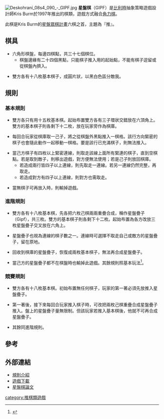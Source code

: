 [[File:Deskohraní_08s4_090_-_GIPF.jpg|thumb]]
'''星盤棋'''（GIPF）是[[比利時|比利時]]抽象策略遊戲設計師Kris Burm於1997年推出的棋類，遊戲方式融合[[角力棋|角力棋]]。

此棋是Kris Burm的[[星盤眾棋計畫|星盤眾棋計畫]]六棋之首，主題為『推』。

==棋具==

*六角形棋盤，每邊四棋點，共三十七個棋位。
**棋盤邊緣有二十四個黑點，只能棋子推入用的起始點，不能有棋子逗留或從棋盤內擠入。

*雙方各有十八枚基本棋子，成圓片狀，以黑白色區分敵我。

==規則==

===基本規則===

*雙方各只有用十五枚基本棋。起始布置雙方各有三子環狀交錯放在六頂角上。雙方的基本棋子則各剩下十二枚，放在玩家旁作為棋庫。

*每回合玩家從棋庫取一己子，將之從棋盤外黑點推入一棋格。該行方向緊密的棋子也會隨此動作一起移動一棋格。要是該行已充滿棋子，則無法推入。

*當己方棋子有四枚以上緊密連線，則取走該線上面所有緊連的棋子，直到空棋點。若是取到敵子，則移出遊戲，對方便無法使用；若是己子則放回棋庫。
**若造成兩行皆四子以上連線，則先取走一連線。若另一連線仍然完整，再取走。
**若造成對方有四子以上連線，則對方也需取走。

*當無棋子可再放入時，則輸掉遊戲。

===進階規則===

*雙方各有十八枚基本棋，先各把六枚己棋兩兩重疊合成，稱作星盤疊子（Gipf），共三枚。雙方的基本棋子則各剩下十二枚。起始布置為各方改放三枚星盤疊子交叉放在六角上。

*星盤疊子也視為連線的棋子數之一。連線時可選擇不取走自己或敵方的星盤疊子，留在原地。

*回收到棋庫的星盤疊子，恢復成兩枚基本棋子，無法再合成星盤疊子。

*當己方的星盤疊子都不在棋盤時也輸掉此遊戲。其餘規則照基本玩法<ref>{{Cite web |url=http://www.gipf.com/project_gipf/potentials/introduction.html |title=Ultimate GIPF |access-date=2009-05-06 |archive-date=2017-09-10 |archive-url=https://web.archive.org/web/20170910174142/http://www.gipf.com/project_gipf/potentials/introduction.html |dead-url=no }}</ref>。

===競賽規則===

*雙方各有十八枚基本棋。初始布置無任何棋子，玩家的第一著必須先放推入星盤疊子。

*第一著後，接下來每回合玩家推入棋子時，可改把兩枚己棋重疊合成星盤疊子推入。盤上的星盤疊子量無限制。但該玩家若推入基本棋後，他就不可再合成星盤疊子。

*其餘同進階規則。

==參考==
<div class="references-small">
<references/>
</div>


==外部連結==

*[http://www.boardgamegeek.com/boardgame/527 規則介紹] {{Wayback|url=http://www.boardgamegeek.com/boardgame/527 |date=20120401090516 }}
*[http://prdownloads.sourceforge.net/gf1/gf1_wexe_103.zip 遊戲下載] {{Wayback|url=http://prdownloads.sourceforge.net/gf1/gf1_wexe_103.zip |date=20060430062428 }}
*[https://web.archive.org/web/20090920092343/http://www.cs.unimaas.nl/~uiterwyk/Theses/MSc/Wentink_thesis.pdf 星盤棋論文]
{{Gipf project}}

[[category:推棋類遊戲|category:推棋類遊戲]]